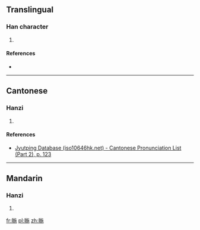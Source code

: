 ==Translingual==

===Han character===
{{Han char|rn=72|rad=日|as=09|sn=13|four=68012|canj=AYSD|ids=⿰日施}}

# {{defn|Han|sort=日09}}

====References====
* {{Han ref|kx=0497.350|dkj=14035|dj=0865.220|hdz=21526.040|uh=6686|ud=26246|bh=DDBF|bd=56767}}

----

==Cantonese==

===Hanzi===
{{yue-hanzi|jyut=[[ji4]]|y=yi4}}

# {{defn|lang=yue|sort=日09}}

====References====
* [http://www.iso10646hk.net/jp/document/download.jsp Jyutping Database (iso10646hk.net) - Cantonese Pronunciation List (Part 2), p. 123]

----

==Mandarin==

===Hanzi===
{{cmn-hanzi|pin=[[yí]] ([[yi2]])|wg=i<sup>2</sup>}}

# {{defn|lang=cmn|sort=日09}}

[[fr:暆]]
[[pl:暆]]
[[zh:暆]]